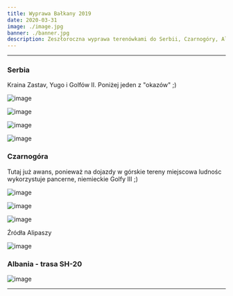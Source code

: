 ```yaml
---
title: Wyprawa Bałkany 2019
date: 2020-03-31
image: ./image.jpg
banner: ./banner.jpg
description: Zeszłoroczna wyprawa terenówkami do Serbii, Czarnogóry, Albanii oraz Bosni, czyli w szerokopojęte Bałkany ;)
---
```


---

### Serbia

Kraina Zastav, Yugo i Golfów II.
Poniżej jeden z "okazów" ;)

<Row>
<Col>

![image](./s1.jpg)

</Col>
<Col>

![image](./s2.jpg)

</Col>
</Row>
<Row>
<Col>

![image](./b2.jpg)

</Col>
<Col>

![image](./b3.jpg)

</Col>
</Row>

### Czarnogóra

Tutaj już awans, ponieważ na dojazdy w górskie tereny miejscowa ludnośc wykorzystuje pancerne, niemieckie Golfy III ;)

<Row>
<Col>

![image](./c2.jpg)

</Col>
<Col>

![image](./c4.jpg)

</Col>
<Col>

![image](./c5.jpg)

</Col>
</Row>
<Row>

Źródła Alipaszy

<Col>

![image](./c1.jpg)

</Col>
</Row>

### Albania - trasa SH-20

<Row>
<Col>

![image](./b1.jpg)

</Col>
</Row>

---

